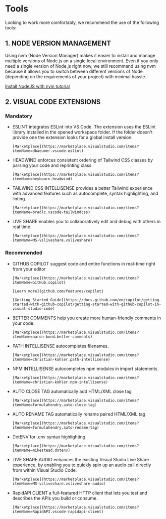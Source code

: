 
<Meta title="Docs/Tools" />

# Tools

Looking to work more comfortably, we recommend the use of the following tools:

## 1. NODE VERSION MANAGEMENT

Using nvm (Node Version Manager) makes it easier to install and manage multiple versions of Node.js on a single local environment. Even if you only need a single version of Node.js right now, we still recommend using nvm because it allows you to switch between different versions of Node (depending on the requirements of your project) with minimal hassle.

[Install NodeJS with nvm tutorial](https://heynode.com/tutorial/install-nodejs-locally-nvm)



## 2. VISUAL CODE EXTENSIONS

### Mandatory

- ESLINT integrates ESLint into VS Code. The extension uses the ESLint library installed in the opened workspace folder. If the folder doesn't provide one the extension looks for a global install version.

      [Marketplace](https://marketplace.visualstudio.com/items?itemName=dbaeumer.vscode-eslint)


- HEADWIND enforces consistent ordering of Tailwind CSS classes by parsing your code and reprinting class.

      [Marketplace](https://marketplace.visualstudio.com/items?itemName=heybourn.headwind)


- TAILWIND CSS INTELLISENSE provides a better Tailwind experience with advanced features such as autocomplete, syntax highlighting, and linting.

      [Marketplace](https://marketplace.visualstudio.com/items?itemName=bradlc.vscode-tailwindcss)


- LIVE SHARE enables you to collaboratively edit and debug with others in real time.

      [Marketplace](https://marketplace.visualstudio.com/items?itemName=MS-vsliveshare.vsliveshare)



### Recommended

- GITHUB COPILOT suggest code and entire functions in real-time right from your editor

      [Marketplace](https://marketplace.visualstudio.com/items?itemName=GitHub.copilot)

      [Learn more](github.com/features/copilot)

      [Getting Started Guide](https://docs.github.com/en/copilot/getting-started-with-github-copilot/getting-started-with-github-copilot-in-visual-studio-code)


- BETTER COMMENTS help you create more human-friendly comments in your code.

      [Marketplace](https://marketplace.visualstudio.com/items?itemName=aaron-bond.better-comments)


- PATH INTELLISENSE autocompletes filenames.

      [Marketplace](https://marketplace.visualstudio.com/items?itemName=christian-kohler.path-intellisense)


- NPM INTELLISENSE autocompletes npm modules in import statements.

      [Marketplace](https://marketplace.visualstudio.com/items?itemName=christian-kohler.npm-intellisense)


- AUTO CLOSE TAG automatically add HTML/XML close tag

      [Marketplace](https://marketplace.visualstudio.com/items?itemName=formulahendry.auto-close-tag)


- AUTO RENAME TAG automatically rename paired HTML/XML tag.

      [Marketplace](https://marketplace.visualstudio.com/items?itemName=formulahendry.auto-rename-tag)


- DotENV for .env syntax highlighting.

      [Marketplace](https://marketplace.visualstudio.com/items?itemName=mikestead.dotenv)


- LIVE SHARE AUDIO enhances the existing Visual Studio Live Share experience, by enabling you to quickly spin up an audio call directly from within Visual Studio Code.

      [Marketplace](https://marketplace.visualstudio.com/items?itemName=MS-vsliveshare.vsliveshare-audio)


- RapidAPI CLIENT a full-featured HTTP client that lets you test and describes the APIs you build or consume.

      [Marketplace](https://marketplace.visualstudio.com/items?itemName=RapidAPI.vscode-rapidapi-client)

